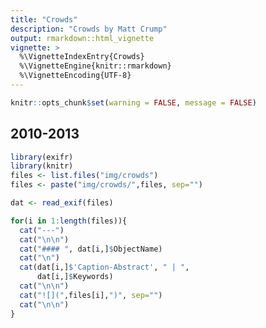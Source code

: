 ```yaml
---
title: "Crowds"
description: "Crowds by Matt Crump"
output: rmarkdown::html_vignette
vignette: >
  %\VignetteIndexEntry{Crowds}
  %\VignetteEngine{knitr::rmarkdown}
  %\VignetteEncoding{UTF-8}
---
```


```r
knitr::opts_chunk$set(warning = FALSE, message = FALSE)
```

## 2010-2013

```r
library(exifr)
library(knitr)
files <- list.files("img/crowds")
files <- paste("img/crowds/",files, sep="")

dat <- read_exif(files)

for(i in 1:length(files)){
  cat("---")
  cat("\n\n")
  cat("#### ", dat[i,]$ObjectName)
  cat("\n")
  cat(dat[i,]$'Caption-Abstract', " | ",
      dat[i,]$Keywords)
  cat("\n\n")
  cat("![](",files[i],")", sep="")
  cat("\n\n")
}
```




